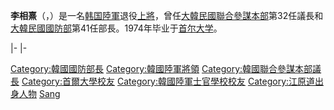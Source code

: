 {{unreferenced|time=2010-12-17T15:41:26+00:00}}
{{Infobox Korean name
|img           = Lee Sang-Hee.jpg
|caption       = 李相熹
|hangul        = 이상희
|hanja         = 李相憙
|rr            = I Sang-hui
|mr            = Yi Sanghŭi
}}
'''李相熹'''（{{lang-ko|'''이상희'''}}，{{bd|1945年||catIdx=Lee}}）是一名[[韩国陸軍|韩国陸軍]]退役[[上將|上將]]，曾任[[大韓民國聯合參謀本部|大韓民國聯合參謀本部]]第32任議長和[[大韓民國國防部|大韓民國國防部]]第41任部長。1974年毕业于[[首尔大学|首尔大学]]。

{{commonscat|Lee Sang-hee}}

{{start box}}
|-
{{s-mil}}
{{s-before|[[金鍾煥|金鍾煥]]}}
{{s-title|[[大韓民國聯合參謀議長|大韓民國聯合參謀議長]]|2005年4月7日－2006年11月17日}}
{{s-after|[[金宽镇|金宽镇]]}}
|-
{{s-before|[[金章洙|金章洙]]}}
{{s-title|[[大韩民国国防部长|大韩民国国防部长]]|2008年2月29日－2009年9月23日}}
{{s-after|[[金泰榮|金泰榮]]}}
{{end box}}
{{DEFAULTSORT:Lee}}

[[Category:韓國國防部長|Category:韓國國防部長]]
[[Category:韓國陸軍將領|Category:韓國陸軍將領]]
[[Category:韓國聯合參謀本部議長|Category:韓國聯合參謀本部議長]]
[[Category:首爾大學校友|Category:首爾大學校友]]
[[Category:韓國陸軍士官學校校友|Category:韓國陸軍士官學校校友]]
[[Category:江原道出身人物|Category:江原道出身人物]]
[[Category:李姓|Sang]]